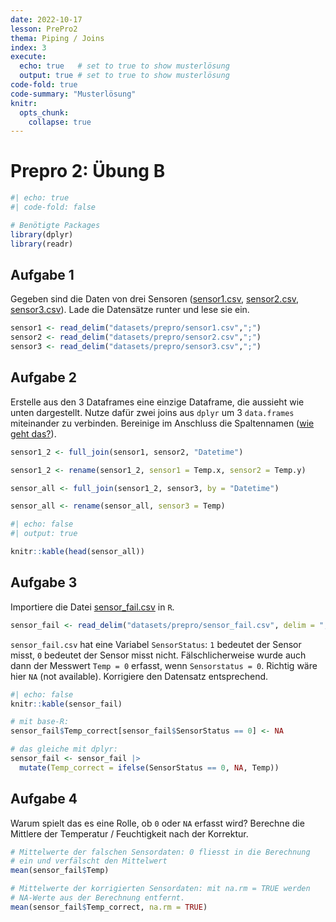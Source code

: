 ```yaml
---
date: 2022-10-17
lesson: PrePro2
thema: Piping / Joins
index: 3
execute: 
  echo: true   # set to true to show musterlösung
  output: true # set to true to show musterlösung
code-fold: true
code-summary: "Musterlösung"
knitr:
  opts_chunk: 
    collapse: true
---
```


# Prepro 2: Übung B


```r
#| echo: true
#| code-fold: false

# Benötigte Packages
library(dplyr)
library(readr)
```

## Aufgabe 1

Gegeben sind die Daten von drei Sensoren ([sensor1.csv](https://moodle.zhaw.ch/mod/resource/view.php?id=602226), [sensor2.csv](https://moodle.zhaw.ch/mod/resource/view.php?id=602229), [sensor3.csv](https://moodle.zhaw.ch/mod/resource/view.php?id=602228)). Lade die Datensätze runter und lese sie ein.

```r
sensor1 <- read_delim("datasets/prepro/sensor1.csv",";")
sensor2 <- read_delim("datasets/prepro/sensor2.csv",";")
sensor3 <- read_delim("datasets/prepro/sensor3.csv",";")
```

## Aufgabe 2

Erstelle aus den 3 Dataframes eine einzige Dataframe, die aussieht wie unten dargestellt. Nutze dafür zwei joins aus `dplyr` um 3 `data.frames` miteinander zu verbinden. Bereinige im Anschluss die Spaltennamen ([wie geht das?](https://www.statology.org/how-to-rename-data-frame-columns-in-r/)).

```r
sensor1_2 <- full_join(sensor1, sensor2, "Datetime")

sensor1_2 <- rename(sensor1_2, sensor1 = Temp.x, sensor2 = Temp.y)

sensor_all <- full_join(sensor1_2, sensor3, by = "Datetime")

sensor_all <- rename(sensor_all, sensor3 = Temp)


```

```r
#| echo: false
#| output: true

knitr::kable(head(sensor_all))
```

## Aufgabe 3

Importiere die Datei [sensor_fail.csv](https://moodle.zhaw.ch/mod/resource/view.php?id=602230) in `R`.

```r
sensor_fail <- read_delim("datasets/prepro/sensor_fail.csv", delim = ";")
```

`sensor_fail.csv` hat eine Variabel `SensorStatus`: `1` bedeutet der Sensor misst, `0` bedeutet der Sensor misst nicht. Fälschlicherweise wurde auch dann der Messwert `Temp = 0` erfasst, wenn `Sensorstatus = 0`. Richtig wäre hier `NA` (not available). Korrigiere den Datensatz entsprechend.

```r
#| echo: false
knitr::kable(sensor_fail)
```

```r
# mit base-R: 
sensor_fail$Temp_correct[sensor_fail$SensorStatus == 0] <- NA

# das gleiche mit dplyr:
sensor_fail <- sensor_fail |>
  mutate(Temp_correct = ifelse(SensorStatus == 0, NA, Temp))

```

## Aufgabe 4

Warum spielt das es eine Rolle, ob `0` oder `NA` erfasst wird? Berechne die Mittlere der Temperatur / Feuchtigkeit nach der Korrektur. 

```r

# Mittelwerte der falschen Sensordaten: 0 fliesst in die Berechnung 
# ein und verfälscht den Mittelwert
mean(sensor_fail$Temp)

# Mittelwerte der korrigierten Sensordaten: mit na.rm = TRUE werden 
# NA-Werte aus der Berechnung entfernt. 
mean(sensor_fail$Temp_correct, na.rm = TRUE)
```

